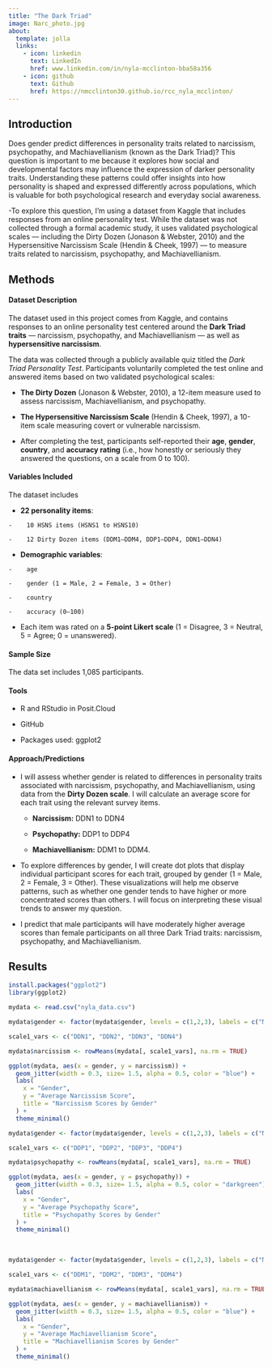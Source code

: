 ```yaml
---
title: "The Dark Triad"
image: Narc_photo.jpg
about:
  template: jolla
  links:
    - icon: linkedin
      text: LinkedIn
      href: www.linkedin.com/in/nyla-mcclinton-bba58a356
    - icon: github
      text: Github
      href: https://nmcclinton30.github.io/rcc_nyla_mcclinton/
---
```


## Introduction

Does gender predict differences in personality traits related to narcissism, psychopathy, and Machiavellianism (known as the Dark Triad)? This question is important to me because it explores how social and developmental factors may influence the expression of darker personality traits. Understanding these patterns could offer insights into how personality is shaped and expressed differently across populations, which is valuable for both psychological research and everyday social awareness.

-To explore this question, I’m using a dataset from Kaggle that includes responses from an online personality test. While the dataset was not collected through a formal academic study, it uses validated psychological scales — including the Dirty Dozen (Jonason & Webster, 2010) and the Hypersensitive Narcissism Scale (Hendin & Cheek, 1997) — to measure traits related to narcissism, psychopathy, and Machiavellianism.

## Methods

#### **Dataset Description**

The dataset used in this project comes from Kaggle, and contains responses to an online personality test centered around the **Dark Triad traits** — narcissism, psychopathy, and Machiavellianism — as well as **hypersensitive narcissism**.

The data was collected through a publicly available quiz titled the *Dark Triad Personality Test*. Participants voluntarily completed the test online and answered items based on two validated psychological scales:

-   **The Dirty Dozen** (Jonason & Webster, 2010), a 12-item measure used to assess narcissism, Machiavellianism, and psychopathy.

-   **The Hypersensitive Narcissism Scale** (Hendin & Cheek, 1997), a 10-item scale measuring covert or vulnerable narcissism.

-   After completing the test, participants self-reported their **age**, **gender**, **country**, and **accuracy rating** (i.e., how honestly or seriously they answered the questions, on a scale from 0 to 100).

#### Variables Included

The dataset includes

-   **22 personality items**:

```         
-    10 HSNS items (HSNS1 to HSNS10)

-    12 Dirty Dozen items (DDM1–DDM4, DDP1–DDP4, DDN1–DDN4)
```

-   **Demographic variables**:

```         
-    age

-    gender (1 = Male, 2 = Female, 3 = Other)

-    country

-    accuracy (0–100)
```

-   Each item was rated on a **5-point Likert scale** (1 = Disagree, 3 = Neutral, 5 = Agree; 0 = unanswered).

#### **Sample Size**

The data set includes 1,085 participants.

#### Tools

-   R and RStudio in Posit.Cloud

-   GitHub

-   Packages used: ggplot2

#### Approach/Predictions

-   I will assess whether gender is related to differences in personality traits associated with narcissism, psychopathy, and Machiavellianism, using data from the **Dirty Dozen scale**. I will calculate an average score for each trait using the relevant survey items.

    -   **Narcissism:** DDN1 to DDN4

    -   **Psychopathy:** DDP1 to DDP4

    -   **Machiavellianism:** DDM1 to DDM4.

-   To explore differences by gender, I will create dot plots that display individual participant scores for each trait, grouped by gender (1 = Male, 2 = Female, 3 = Other). These visualizations will help me observe patterns, such as whether one gender tends to have higher or more concentrated scores than others. I will focus on interpreting these visual trends to answer my question.

-   I predict that male participants will have moderately higher average scores than female participants on all three Dark Triad traits: narcissism, psychopathy, and Machiavellianism.

## Results

```r
install.packages("ggplot2")
library(ggplot2)


```

```r

mydata <- read.csv("nyla_data.csv") 
```

```r

mydata$gender <- factor(mydata$gender, levels = c(1,2,3), labels = c("Male", "Female","Other"))

scale1_vars <- c("DDN1", "DDN2", "DDN3", "DDN4")

mydata$narcissism <- rowMeans(mydata[, scale1_vars], na.rm = TRUE)

ggplot(mydata, aes(x = gender, y = narcissism)) +
  geom_jitter(width = 0.3, size= 1.5, alpha = 0.5, color = "blue") +
  labs(
    x = "Gender",
    y = "Average Narcissism Score",
    title = "Narcissism Scores by Gender"
  ) +
  theme_minimal()

```

```r


mydata$gender <- factor(mydata$gender, levels = c(1,2,3), labels = c("Male", "Female","Other"))

scale1_vars <- c("DDP1", "DDP2", "DDP3", "DDP4")

mydata$psychopathy <- rowMeans(mydata[, scale1_vars], na.rm = TRUE)

ggplot(mydata, aes(x = gender, y = psychopathy)) +
  geom_jitter(width = 0.3, size= 1.5, alpha = 0.5, color = "darkgreen") +
  labs(
    x = "Gender",
    y = "Average Psychopathy Score",
    title = "Psychopathy Scores by Gender"
  ) +
  theme_minimal() 

```

\

```r

mydata$gender <- factor(mydata$gender, levels = c(1,2,3), labels = c("Male", "Female","Other")) 

scale1_vars <- c("DDM1", "DDM2", "DDM3", "DDM4")

mydata$machiavellianism <- rowMeans(mydata[, scale1_vars], na.rm = TRUE)

ggplot(mydata, aes(x = gender, y = machiavellianism)) +
  geom_jitter(width = 0.3, size= 1.5, alpha = 0.5, color = "blue") +
  labs(
    x = "Gender",
    y = "Average Machiavellianism Score",
    title = "Machiavellianism Scores by Gender"
  ) +
  theme_minimal()

```
